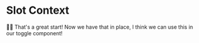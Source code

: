 # Slot Context

👨‍💼 That's a great start! Now we have that in place, I think we can use this in
our toggle component!
